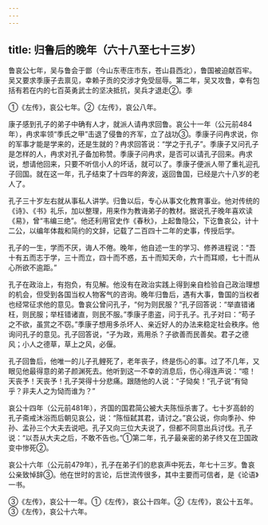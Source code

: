 ```yaml
---
---
---
```

title: 归鲁后的晚年（六十八至七十三岁）
---



鲁哀公七年，吴与鲁会于鄫（今山东枣庄市东，苍山县西北），鲁国被迫献百牢。吴又要求季康子去禀见，幸赖子贡的交涉才免受屈辱。第二年，吴又攻鲁，幸有包括有若在内的七百英勇武士的坚决抵抗，吴兵才退走②。季

①《左传》，哀公七年。②《左传》，哀公八年。

康子感到孔子的弟子中确有人才，就派人请冉求回鲁。哀公十一年（公元前484年），冉求率领“季氏之甲”击退了侵鲁的齐军，立了战功③。季康子问冉求说，你的军事才能是学来的，还是生就的？冉求回答说：“学之于孔子”。季康子又问孔子是怎样的人，冉求对孔子备加称赞。季康子问冉求，是否可以请孔子回来。冉求说，想请他回来，只要不听信小人的坏话，就可以了。季康子便派人带了重礼迎孔子回国。就在这一年，孔子结束了十四年的奔波，返回鲁国，已经是六十八岁的老人了。

孔子三十岁左右就从事私人讲学。归鲁以后，专心从事文化教育事业。他对传统的《诗》、《书》礼乐，加以整理，用来作为教诲弟子的教材。据说孔子晚年喜欢读《易》，曾“韦编三绝”。他还利用官史作《春秋》，上起鲁隐公，下讫鲁哀公，计十二公，以编年体裁和简约的文辞，记载了二百四十二年的史事，传授后学。

孔子的一生，学而不厌，诲人不倦。晚年，他自述一生的学习、修养进程说：“吾十有五而志于学，三十而立，四十而不惑，五十而知天命，六十而耳顺，七十而从心所欲不逾距。”

孔子在政治上，有抱负，有见解。他没有在政治实践上得到亲自检验自己政治理想的机会，但受到各国当权人物客气的咨询。晚年归鲁后，遇有大事，鲁国的当权者也经常征求他的意见。鲁哀公曾问孔子，“何为则民服？”孔子回答说：“举直错诸枉，则民服；举枉错诸直，则民不服。”季康子患盗，问于孔子。孔子对曰：“苟子之不欲，虽赏之不窃。”季康子想用多杀坏人、亲近好人的办法来稳定社会秩序。他询问孔子的意见。孔子回答说，“子为政，焉用杀？子欲善而民善矣。君子之德风；小人之德草，草上之风，必偃。

孔子回鲁后，他唯一的儿子孔鲤死了，老年丧子，终是伤心的事。过了不几年，又眼见他最得意的弟子颜渊死去。他听到这一不幸的消息后，伤心得连声说：“噫！天丧予！天丧予！孔子哭得十分悲痛。跟随他的人说：“子恸矣！”孔子说“有恸乎？非夫人之为恸而谁为？”

哀公十四年（公元前481年），齐国的国君简公被大夫陈恒杀害了。七十岁高龄的孔子斋戒沐浴而后朝见哀公，说：“陈恒弑其君，请讨之。”哀公说，你向季孙、仲孙、孟孙三个大夫去说吧。孔子又向三位大夫说了，但都不同意出兵讨伐。孔子说：“以吾从大夫之后，不敢不告也。”①第二年，孔子最亲密的弟子终又在卫国政变中惨死②。

哀公十六年（公元前479年），孔子在弟子们的悲哀声中死去，年七十三岁。鲁哀公亲致悼辞③。他在世时的言论，后世流传很多，其中主要而可信者，是《论语》一书。

③《左传》，哀公十一年。①《左传》，哀公十四年。②《左传》，哀公十五年。③《左传》，哀公十六年。